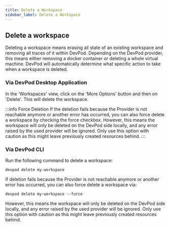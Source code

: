 ```yaml
---
title: Delete a Workspace
sidebar_label: Delete a Workspace
---
```


## Delete a workspace

Deleting a workspace means erasing all state of an existing workspace and removing all traces of it within DevPod.
Depending on the DevPod provider, this means either removing a docker container or deleting a whole virtual machine.
DevPod will automatically determine what specific action to take when a workspace is deleted.

### Via DevPod Desktop Application

In the 'Workspaces' view, click on the 'More Options' button and then on 'Delete'. This will delete the workspace.

:::info Force Deletion
If the deletion fails because the Provider is not reachable anymore or another error has occurred, you can also force delete a workspace by checking the force checkbox.
However, this means the workspace will only be deleted on the DevPod side locally, and any error raised by the used provider will be ignored. Only use this option with caution as this might leave previously created resources behind.
:::

### Via DevPod CLI

Run the following command to delete a workspace:
```
devpod delete my-workspace
```

If deletion fails because the Provider is not reachable anymore or another error has occurred, you can also force delete a workspace via:
```
devpod delete my-workspace --force
```

However, this means the workspace will only be deleted on the DevPod side locally, and any error raised by the used provider will be ignored. Only use this option with caution as this might leave previously created resources behind.
